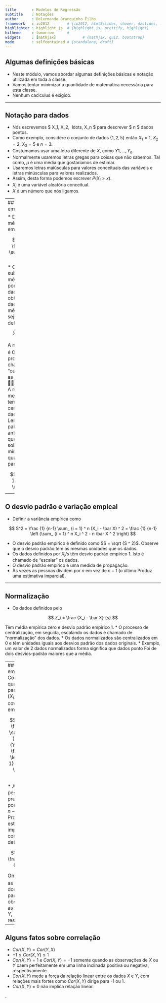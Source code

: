 ```yaml
---
title       : Modelos de Regressão
subtitle    : Notações
author      : Delermando Branquinho Filho
framework   : io2012        # {io2012, html5slides, shower, dzslides, ...}
highlighter : highlight.js  # {highlight.js, prettify, highlight}
hitheme     : tomorrow      # 
widgets     : [mathjax]            # {mathjax, quiz, bootstrap}
mode        : selfcontained # {standalone, draft}
---
```


## Algumas definições básicas

* Neste módulo, vamos abordar algumas definições básicas e notação utilizada em toda a classe.
* Vamos tentar minimizar a quantidade de matemática necessária para esta classe.
* Nenhum caclculus é exigido.

---

## Notação para dados

* Nós escrevemos $ X_1, X_2, \ ldots, X_n $ para descrever $ n $ dados pontos.
* Como exemplo, considere o conjunto de dados $\{1, 2, 5 \}$ então $X_1 = 1$, $X_2 = 2$, $X_3 = 5$ e $n = 3$.
* Costumamos usar uma letra diferente de $X$, como $Y1, \ldots, Y_n$.
* Normalmente usaremos letras gregas para coisas que não sabemos. Tal como, $\mu$ é uma média que gostaríamos de estimar.
* Usaremos letras maiúsculas para valores conceituais das variáveis e letras minúsculas para valores realizados.
* Assim, desta forma podemos escrever $P(X_i> x)$.
* $X_i$ é uma variável aleatória conceitual.
* $X$ é um número que nós ligamos.

---
## A média empírica

* Definir a média empírica como

$$
\bar X = \frac {1} {n} \sum_ {i = 1} ^ n X_i.
$$
* Observe se subtraímos a média dos pontos de dados, obtemos dados que têm média 0. Ou seja, se definimos

$$
\tilde X_i = X_i - \bar X.
$$

A média do $\tilde X_i$ é 0.
* Este processo é chamado de "centralização" as variáveis aleatórias.
* A média é uma medida de tendência central dos dados.
* Lembre-se da palestra anterior de que a média é solução de mínimos quadrados para minimizar

$$
\sum_ {i = 1} ^ n (X_i - \mu) ^ 2
$$

---

## O desvio padrão e variação empical

* Definir a variância empírica como

$$
S^2 = \frac {1} {n-1} \sum_ {i = 1} ^ n (X_i - \bar X) ^ 2
= \frac {1} {n-1} \left (\sum_ {i = 1} ^ n X_i ^ 2 - n \bar X ^ 2 \right)
$$

* O desvio padrão empírico é definido como
$S = \sqrt {S ^ 2}$. Observe que o desvio padrão tem as mesmas unidades que os dados.
* Os dados definidos por $X_i / s$ têm desvio padrão empírico 1. Isto é chamado de "escalar" os dados.
* O desvio padrão empírico é uma medida de propagação.
* Às vezes as pessoas dividem por $n$ em vez de $n-1$ (o último
Produz uma estimativa imparcial).

---

## Normalização

* Os dados definidos pelo

$$
Z_i = \frac {X_i - \bar X} {s}
$$

Têm média empírica zero e desvio padrão empírico 1.
* O processo de centralização, em seguida, escalando os dados é chamado de "normalização" dos dados.
* Os dados normalizados são centralizados em 0 e têm unidades iguais aos desvios padrão dos dados originais.
* Exemplo, um valor de 2 dados normalizados forma significa que dados ponto
Foi de dois desvios-padrão maiores que a média.

---
## A covariância empírica
* Considere agora quando temos pares de dados, $(X_i, Y_i)$.
* Sua covariância empírica é

$$
Cov (X, Y) =
\frac {1} {n-1} \sum_ {i = 1} ^ n (X_i - \bar X) (Y_i - \bar Y)
= \frac {1} {n-1} \left (\sum_ {i = 1} ^ n X_i Y_i - n \bar X \bar Y \right)
$$

* Algumas pessoas preferem dividir por $n$ em vez de $n-1$ (o último
Produz uma estimativa imparcial).
* A correlação é definida é

$$
cor (X, Y) = \frac {Cov (X, Y)} {S_x S_y}
$$

Onde $S_x$ e $S_y$ são as estimativas dos desvios-padrão
Para as observações $X$ e as observações $Y$, respectivamente.

---
## Alguns fatos sobre correlação

* $Cor(X, Y) = Cor (Y, X)$
* $-1 \leq Cor (X, Y) \leq 1$
* $Cor(X, Y) = 1$ e $Cor(X, Y) = -1$ somente quando as observações de $X$ ou $Y$ caem perfeitamente em uma linha inclinada positiva ou negativa, respectivamente.
* $Cor(X, Y)$ mede a força da relação linear entre os dados $X$ e $Y$, com relações mais fortes como $Cor(X, Y)$ dirige para -1 ou 1.
* $Cor(X, Y) = 0$ não implica relação linear.



.
